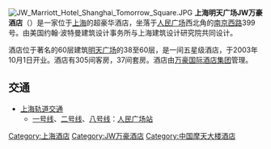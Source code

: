 {{coord|31.23231|121.46518|display=title}}
[[File:JW_Marriott_Hotel_Shanghai_Tomorrow_Square.JPG|right]]
'''上海明天广场JW万豪酒店'''（{{lang-en|'''JW Marriott Hotel Shanghai at Tomorrow Square'''}}）是一家位于[[上海|上海]]的超豪华酒店，坐落于[[上海人民广场|人民广场]]西北角的[[南京西路|南京西路]]399号。由美国约翰·波特曼建筑设计事务所与上海建筑设计研究院共同设计。

酒店位于著名的60层建筑[[明天广场|明天广场]]的38至60层，是一间五星级酒店，于2003年10月1日开业。酒店有305间客房，37间套房。酒店由[[万豪国际酒店集团|万豪国际酒店集团]]管理。

== 交通 ==
*[[上海轨道交通|上海轨道交通]]
**[[上海轨道交通一号线|一号线]]、[[上海轨道交通二号线|二号线]]、[[上海轨道交通八号线|八号线]]：[[人民广场站_(上海市)|人民广场站]]

{{上海人民广场}}
{{SH-stub}}

[[Category:上海酒店|Category:上海酒店]]
[[Category:JW万豪酒店|Category:JW万豪酒店]]
[[Category:中国摩天大楼酒店|Category:中国摩天大楼酒店]]